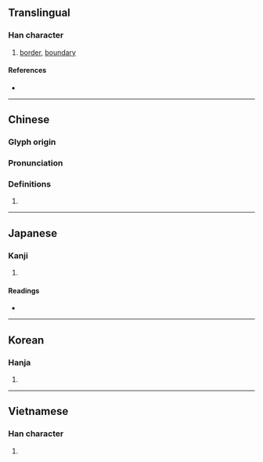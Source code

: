 {{character info/new}}
{{also|垠}}
==Translingual==

===Han character===
{{Han char|rn=32|rad=土|as=04|sn=7|four=42121|canj=GHML|ids=⿰土斤}}

# [[border]], [[boundary]]

====References====
* {{Han ref|kx=0224.190|dkj=04903|dj=0459.070|hdz=10423.070|uh=573B|ud=22331|bh=A7A6|bd=42918}}

----

==Chinese==
{{zh-forms}}

===Glyph origin===
{{Han etym}}

===Pronunciation===
{{zh-pron
|m=qí,yín
|c=kei4,ngan4
|mc=y
|oc=y
|ma=
|cat=n
}}

===Definitions===
{{zh-hanzi}}

# {{rfdef|lang=zh}}

----

==Japanese==

===Kanji===
{{ja-kanji|grade=|rs=土04}}

# {{defn|lang=ja|sort=土04}}

====Readings====
* {{ja-readings|on=[[き]] (ki), [[ぎん]] (gin)|kun=[[さかい]] (sakai)}}

----

==Korean==

===Hanja===
{{ko-hanja|hangeul=[[기]], [[은]]|rv=gi, eun|mr=ki, ŭn}}

# {{defn|lang=ko|sort=土04}}

----

==Vietnamese==

===Han character===
{{vi-readings|rs=土04|hanviet=[[kì]], [[kỳ]]}}

# {{defn|lang=vi|sort=土04}}